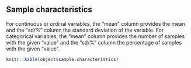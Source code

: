 ## Sample characteristics

For continuous or ordinal variables, the "mean" column provides the mean
and the "sd/%" column the standard deviation of the variable.
For categorical variables, the "mean" column provides the number
of samples with the given "value" and the
"sd/%" column the percentage of samples with the given "value".

```r
knitr::kable(object$sample.characteristics)
```
